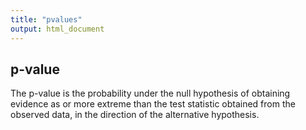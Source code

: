 ```yaml
---
title: "pvalues"
output: html_document
---
```


## p-value

The p-value is the probability under the null hypothesis of obtaining evidence as or more extreme than the test statistic obtained from the observed data, in the direction of the alternative hypothesis.


